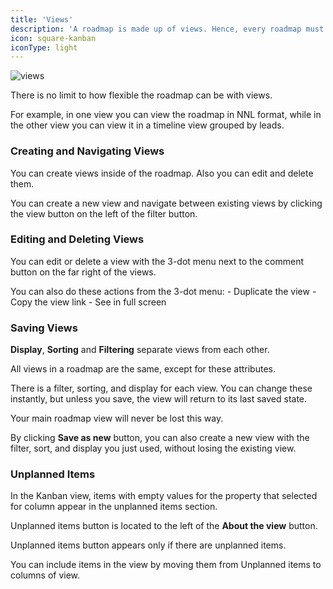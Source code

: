 ```yaml
---
title: 'Views'
description: 'A roadmap is made up of views. Hence, every roadmap must have a view.'
icon: square-kanban
iconType: light
---
```


![views](/images/views.png)

There is no limit to how flexible the roadmap can be with views. 

For example, in one view you can view the roadmap in NNL format, while in the other view you can view it in a timeline view grouped by leads.

### Creating and Navigating Views

You can create views inside of the roadmap. Also you can edit and delete them.

You can create a new view and navigate between existing views by clicking the view button on the left of the filter button.

### Editing and Deleting Views

You can edit or delete a view with the 3-dot menu next to the comment button on the far right of the views.

<Note>
You can also do these actions from the 3-dot menu:
- Duplicate the view 
- Copy the view link 
- See in full screen 
</Note>

### Saving Views

**Display**, **Sorting** and **Filtering** separate views from each other.

All views in a roadmap are the same, except for these attributes.

There is a filter, sorting, and display for each view. You can change these instantly, but unless you save, the view will return to its last saved state.

Your main roadmap view will never be lost this way.

By clicking **Save as new** button, you can also create a new view with the filter, sort, and display you just used, without losing the existing view.

### Unplanned Items

In the Kanban view, items with empty values for the property that selected for column appear in the unplanned items section.

Unplanned items button is located to the left of the **About the view** button.

<Info>Unplanned items button appears only if there are unplanned items.</Info>

You can include items in the view by moving them from Unplanned items to columns of view.



